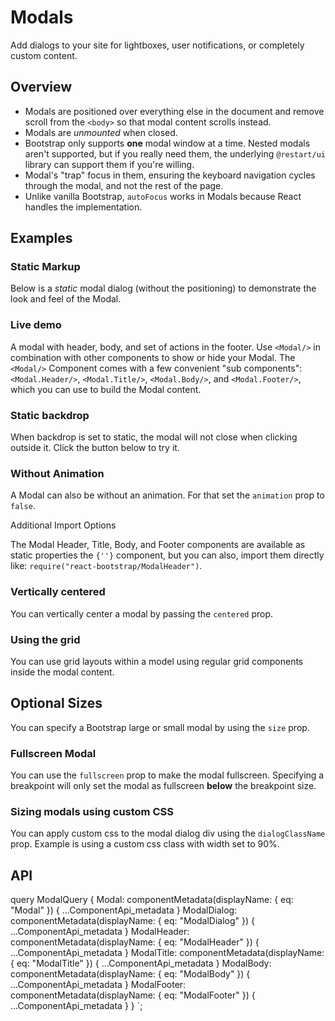 



# Modals

<p className="lead">
  Add dialogs to your site for lightboxes, user notifications, or completely
  custom content.
</p>

## Overview

- Modals are positioned over everything else in the document and remove
  scroll from the `<body>` so that modal content scrolls instead.
- Modals are <em>unmounted</em> when closed.
- Bootstrap only supports <strong>one</strong> modal window at a time.
  Nested modals aren't supported, but if you really need them, the
  underlying <code>@restart/ui</code> library can support them if you're
  willing.
- Modal's "trap" focus in them, ensuring the keyboard navigation cycles
  through the modal, and not the rest of the page.
- Unlike vanilla Bootstrap, <code>autoFocus</code> works in Modals
  because React handles the implementation.

## Examples

### Static Markup

Below is a <em>static</em> modal dialog (without the positioning) to
demonstrate the look and feel of the Modal.

<ReactPlayground codeText={ModalStatic} />

### Live demo

A modal with header, body, and set of actions in the footer. Use
`<Modal/>` in combination with other components to show or hide your
Modal. The `<Modal/>` Component comes with a few convenient "sub components": `<Modal.Header/>`,
`<Modal.Title/>`, `<Modal.Body/>`, and `<Modal.Footer/>`, which you can use to build the Modal content.

<ReactPlayground codeText={ModalBasic} />

### Static backdrop

When backdrop is set to static, the modal will not close when clicking
outside it. Click the button below to try it.

<ReactPlayground codeText={ModalStaticBackdrop} />

### Without Animation

A Modal can also be without an animation. For that set the `animation`
prop to `false`.

<ReactPlayground codeText={ModalWithoutAnimation} />

<div className="bs-callout bs-callout-info">
  <div className="h4">Additional Import Options</div>
  <p>
    The Modal Header, Title, Body, and Footer components are available as static
    properties the <code>{'<Modal/>'}</code> component, but you can also, import
    them directly like: <code>require("react-bootstrap/ModalHeader")</code>.
  </p>
</div>

### Vertically centered

You can vertically center a modal by passing the `centered` prop.

<ReactPlayground codeText={ModalVerticallyCentered} />

### Using the grid

You can use grid layouts within a model using regular grid components
inside the modal content.

<ReactPlayground codeText={ModalGrid} />

## Optional Sizes

You can specify a Bootstrap large or small modal by using the
`size` prop.

<ReactPlayground codeText={ModalDefaultSizing} />

### Fullscreen Modal

You can use the `fullscreen` prop to make the modal
fullscreen. Specifying a breakpoint will only set the modal as
fullscreen **below** the breakpoint size.

<ReactPlayground codeText={ModalFullScreen} />

### Sizing modals using custom CSS

You can apply custom css to the modal dialog div using the
`dialogClassName` prop. Example is using a custom css class with width
set to 90%.

<ReactPlayground
  codeText={ModalCustomSizing}
  exampleClassName={styles.modal90w}
/>

## API

<ComponentApi metadata={props.data.Modal} />
<ComponentApi metadata={props.data.ModalDialog} />
<ComponentApi metadata={props.data.ModalHeader} />
<ComponentApi metadata={props.data.ModalTitle} />
<ComponentApi metadata={props.data.ModalBody} />
<ComponentApi metadata={props.data.ModalFooter} />

  query ModalQuery {
    Modal: componentMetadata(displayName: { eq: "Modal" }) {
      ...ComponentApi_metadata
    }
    ModalDialog: componentMetadata(displayName: { eq: "ModalDialog" }) {
      ...ComponentApi_metadata
    }
    ModalHeader: componentMetadata(displayName: { eq: "ModalHeader" }) {
      ...ComponentApi_metadata
    }
    ModalTitle: componentMetadata(displayName: { eq: "ModalTitle" }) {
      ...ComponentApi_metadata
    }
    ModalBody: componentMetadata(displayName: { eq: "ModalBody" }) {
      ...ComponentApi_metadata
    }
    ModalFooter: componentMetadata(displayName: { eq: "ModalFooter" }) {
      ...ComponentApi_metadata
    }
  }
`;
